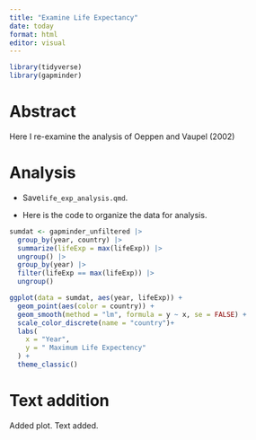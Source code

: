 ```yaml
---
title: "Examine Life Expectancy"
date: today
format: html
editor: visual
---
```


```r
library(tidyverse)
library(gapminder)
```

# Abstract

Here I re-examine the analysis of Oeppen and Vaupel (2002)

# Analysis

-   Save`life_exp_analysis.qmd`.

- Here is the code to organize the data for analysis.

```r
sumdat <- gapminder_unfiltered |>
  group_by(year, country) |>
  summarize(lifeExp = max(lifeExp)) |>
  ungroup() |>
  group_by(year) |>
  filter(lifeExp == max(lifeExp)) |>
  ungroup()

ggplot(data = sumdat, aes(year, lifeExp)) +
  geom_point(aes(color = country)) +
  geom_smooth(method = "lm", formula = y ~ x, se = FALSE) +
  scale_color_discrete(name = "country")+
  labs(
    x = "Year",
    y = " Maximum Life Expectency"
  ) +
  theme_classic()
```

# Text addition

Added plot.
Text added.